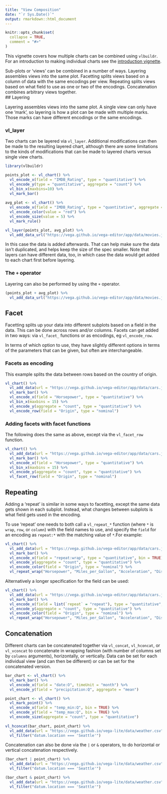 ```yaml
---
title: "View Composition"
date: "`r Sys.Date()`"
output: rmarkdown::html_document
---
```


```r
knitr::opts_chunk$set(
  collapse = TRUE,
  comment = "#>"
)
```

This vignette covers how multiple charts can be combined using `vlbuildr`. For an introduction to making individual charts see the [introduction vignette](https://vegawidget.github.io/vlbuildr/articles/articles/introduction.html).

Sub-plots or 'views' can be combined in a number of ways. Layering assembles views into the same plot. Facetting splits views based on a column of data with the same encodings per view. Repeating splits views based on what field to use as one or two of the encodings. Concatenation combines arbitrary views together.  
## Layering

Layering assembles views into the same plot. A single view can only have one 'mark', so layering is how a plot can be made with multiple marks. Those marks can have different encodings or the same encodings.

### vl_layer

Two charts can be layered via `vl_layer`. Additional modifications can then be made to the resulting layered chart, although there are some limitations to the kinds of modifications that can be made to layered charts versus single view charts.  

```r
library(vlbuildr)

points_plot <- vl_chart() %>%
  vl_encode_x(field = "IMDB_Rating", type = "quantitative") %>%
  vl_encode_y(type = "quantitative", aggregate = "count") %>%
  vl_bin_x(maxbins=10) %>%
  vl_mark_bar()
  
avg_plot <- vl_chart() %>%
  vl_encode_x(field = "IMDB_Rating", type = "quantitative", aggregate = "mean") %>%
  vl_encode_color(value = "red") %>%
  vl_encode_size(value = 5) %>%
  vl_mark_rule()

vl_layer(points_plot, avg_plot) %>%
  vl_add_data_url("https://vega.github.io/vega-editor/app/data/movies.json")
```

In this case the data is added afterwards. That can help make sure the data isn't duplicated, and helps keep the size of the spec smaller. Note that layers can have different data, too, in which case the data would get added to each chart first before layering.

### The `+` operator

Layering can also be performed by using the `+` operator.

```r
(points_plot + avg_plot) %>%
  vl_add_data_url("https://vega.github.io/vega-editor/app/data/movies.json")
```

## Facet

Facetting splits up your data into different subplots based on a field in the data. This can be done across rows and/or columns.  Facets can get added in two ways: via `vl_facet_` functions or as encodings, eg `vl_encode_row`.

In terms of which option to use, they have slightly different options in terms of the parameters that can be given, but often are interchangeable.

### Facets as encoding

This example splits the data between rows based on the country of origin.

```r
vl_chart() %>%
  vl_add_data(url = "https://vega.github.io/vega-editor/app/data/cars.json") %>%
  vl_mark_bar() %>%
  vl_encode_x(field = "Horsepower", type = "quantitative") %>%
  vl_bin_x(maxbins = 15) %>%
  vl_encode_y(aggregate = "count", type = "quantitative") %>%
  vl_encode_row(field = "Origin", type = "nominal")
```

### Adding facets with facet functions

The following does the same as above, except via the `vl_facet_row` function.

```r
vl_chart() %>%
  vl_add_data(url = "https://vega.github.io/vega-editor/app/data/cars.json") %>%
  vl_mark_bar() %>%
  vl_encode_x(field = "Horsepower", type = "quantitative") %>%
  vl_bin_x(maxbins = 15) %>%
  vl_encode_y(aggregate = "count", type = "quantitative") %>%
  vl_facet_row(field = "Origin", type = "nominal")
```

## Repeating

Adding a 'repeat' is similar in some ways to facetting, except the same data gets shown in each subplot. Instead, what changes between subplots is what field gets used in the encoding. 

To use 'repeat' one needs to both call a `vl_repeat_*` function (where `*` is `wrap`, `row`, or `column`) with the field names to use, and specify the `field` for an encoding as `repeat:*` with the matching value of `*`.For example:

```r
vl_chart() %>%
  vl_add_data(url = "https://vega.github.io/vega-editor/app/data/cars.json") %>%
  vl_mark_bar() %>%
  vl_encode_x(field = "repeat:wrap", type = "quantitative", bin = TRUE) %>%
  vl_encode_y(aggregate = "count", type = "quantitative") %>%
  vl_encode_color(field = "Origin", type = "nominal") %>%
  vl_repeat_wrap("Horsepower", "Miles_per_Gallon", "Acceleration", "Displacement")
```

Alternatively a longer specification for the field can be used:

```r
vl_chart() %>%
  vl_add_data(url = "https://vega.github.io/vega-editor/app/data/cars.json") %>%
  vl_mark_bar() %>%
  vl_encode_x(field = list(`repeat` = "repeat"), type = "quantitative", bin = TRUE) %>%
  vl_encode_y(aggregate = "count", type = "quantitative") %>%
  vl_encode_color(field = "Origin", type = "nominal") %>%
  vl_repeat_wrap("Horsepower", "Miles_per_Gallon", "Acceleration", "Displacement")
```

## Concatenation

Different charts can be concatenated together via `vl_concat`, `vl_hconcat`, or `vl_vconcat` to concatenate in wrapping fashion (with number of columns set by `columns` arguments), horizontally, or vertically.  Data can be set for each individual view (and can then be different) or can be set for the concatenated version.

```r
bar_chart <- vl_chart() %>%
  vl_mark_bar() %>%
  vl_encode_x(field = "date:O", timeUnit = "month") %>%
  vl_encode_y(field = "precipitation:Q", aggregate = "mean")

point_chart <- vl_chart() %>%
  vl_mark_point() %>%
  vl_encode_x(field = "temp_min:Q", bin = TRUE) %>%
  vl_encode_y(field = "temp_max:Q", bin = TRUE) %>%
  vl_encode_size(aggregate = "count", type = "quantitative")
  
vl_hconcat(bar_chart, point_chart) %>% 
  vl_add_data(url = "https://vega.github.io/vega-lite/data/weather.csv") %>%
  vl_filter("datum.location === 'Seattle'")
```

Concatenation can also be done via the `|` or `&` operators, to do horizontal or vertical concatenation respectively.  

```r
(bar_chart | point_chart) %>% 
  vl_add_data(url = "https://vega.github.io/vega-lite/data/weather.csv") %>%
  vl_filter("datum.location === 'Seattle'")
```

```r
(bar_chart & point_chart) %>% 
  vl_add_data(url = "https://vega.github.io/vega-lite/data/weather.csv") %>%
  vl_filter("datum.location === 'Seattle'")
```
